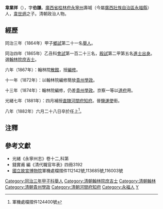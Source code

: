 '''韋業祥'''（{{bd|生年不詳||1882年|catIdx=W韋}}），字'''伯謙'''。[[廣西省|廣西省]][[桂林府|桂林府]][[永寧州|永寧州]]壽城（今屬[[廣西壯族自治區|廣西壯族自治區]][[永福縣|永福縣]]）人，[[韋世炳|韋世炳]]之子。清朝政治人物。 
 
== 經歷 ==
同治三年（1864年）甲子[[鄉試|鄉試]]第二十一名[[舉人|舉人]]。

同治四年（1865年）乙丑科[[會試|會試]]第一百二十三名，[[殿試|殿試]]第二甲第五名[[進士出身|進士出身]]。選[[翰林院|翰林院]][[庶吉士|庶吉士]]。

六年（1867年）：翰林院[[散館|散館]]，授[[編修|編修]]。

十一年（1872年）：以翰林院編修簡放[[貴州|貴州]][[學政|學政]]。

十三年（1874年）：翰林院編修，仍差[[貴州|貴州]][[學政|學政]]。京察一等以[[道|道]][[府|府]]用。

光緒七年（1881年）：四月補授[[直隸|直隸]][[河間府|河間府]][[知府|知府]]。晉[[鹽運使|鹽運使]]銜。

八年（1882年）六月二十八日卒於任上<ref>軍機處檔摺件124400號</ref>。

== 注釋 ==
{{reflist}}

== 參考文獻 ==
*光緒《永寧州志》卷十二,科第
*錢實甫 編《清代職官年表》四冊3192
*[[國立故宮博物院|國立故宮博物院]]軍機處檔摺件112142號,113685號,116003號

{{清朝人物小作品}}
{{DEFAULTSORT:Wei韋}}
{{同治四年乙丑科殿試金榜}}
[[Category:同治三年甲子科舉人|Category:同治三年甲子科舉人]]
[[Category:清朝翰林院庶吉士|Category:清朝翰林院庶吉士]]
[[Category:清朝翰林|Category:清朝翰林]]
[[Category:清朝貴州學政|Category:清朝貴州學政]]
[[Category:清朝河間府知府|Category:清朝河間府知府]]
[[Category:永福人|Category:永福人]]
[[Category:韋姓|Y]]
